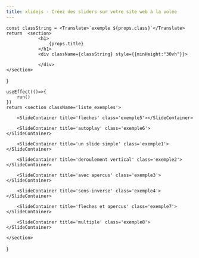 ```yaml
---
title: xlidejs - Créez des sliders sur votre site web à la volée
---
```

    const classString = <Translate>`exemple ${props.class}`</Translate>
    return  <section>
                <h1>
                    {props.title}
                </h1>
                <div className={classString} style={{minHeight:"30vh"}}>
    
                </div>
    </section>
}

    useEffect(()=>{
        run()
    })
    return <section className='liste_exemples'>
    
        <SlideContainer title='fleches' class='exemple5'></SlideContainer>
     
        <SlideContainer title='autoplay' class='exemple6'></SlideContainer>
     
        <SlideContainer title='un slide simple' class='exemple1'></SlideContainer>
     
        <SlideContainer title='deroulement vertical' class='exemple2'></SlideContainer>
     
        <SlideContainer title='avec apercus' class='exemple3'></SlideContainer>
     
        <SlideContainer title='sens-inverse' class='exemple4'></SlideContainer>
     
        <SlideContainer title='fleches et apercus' class='exemple7'></SlideContainer>
     
        <SlideContainer title='multiple' class='exemple8'></SlideContainer>
    
    </section>
}

<Header></Header>
<ListeExemples>
</ListeExemples>
<About></About>
